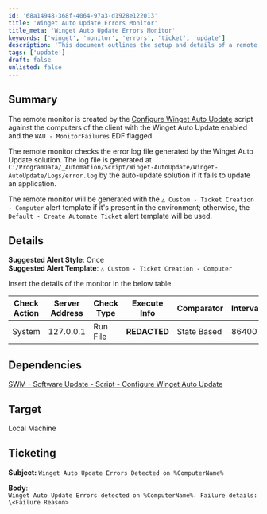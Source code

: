 ```yaml
---
id: '68a14948-368f-4064-97a3-d1928e122013'
title: 'Winget Auto Update Errors Monitor'
title_meta: 'Winget Auto Update Errors Monitor'
keywords: ['winget', 'monitor', 'errors', 'ticket', 'update']
description: 'This document outlines the setup and details of a remote monitor for detecting errors in the Winget Auto Update process. It describes how the monitor is created, the log file it checks, the alert templates used, and the ticketing format for error notifications.'
tags: ['update']
draft: false
unlisted: false
---
```

## Summary

The remote monitor is created by the [Configure Winget Auto Update](https://proval.itglue.com/DOC-5078775-17973896) script against the computers of the client with the Winget Auto Update enabled and the `WAU - MonitorFailures` EDF flagged.

The remote monitor checks the error log file generated by the Winget Auto Update solution. The log file is generated at `C:/ProgramData/_Automation/Script/Winget-AutoUpdate/Winget-AutoUpdate/Logs/error.log` by the auto-update solution if it fails to update an application.

The remote monitor will be generated with the `△ Custom - Ticket Creation - Computer` alert template if it's present in the environment; otherwise, the `Default - Create Automate Ticket` alert template will be used.

## Details

**Suggested Alert Style**: Once  
**Suggested Alert Template**: `△ Custom - Ticket Creation - Computer`

Insert the details of the monitor in the below table.

| Check Action | Server Address | Check Type | Execute Info | Comparator | Interval |
|--------------|----------------|------------|---------------|-------------|----------|
| System       | 127.0.0.1      | Run File   | **REDACTED**  | State Based | 86400    |

## Dependencies

[SWM - Software Update - Script - Configure Winget Auto Update](https://proval.itglue.com/DOC-5078775-17973896)

## Target

Local Machine

## Ticketing

**Subject:** `Winget Auto Update Errors Detected on %ComputerName%`  

**Body**:  
`Winget Auto Update Errors detected on %ComputerName%. Failure details:`  
`\<Failure Reason>`











